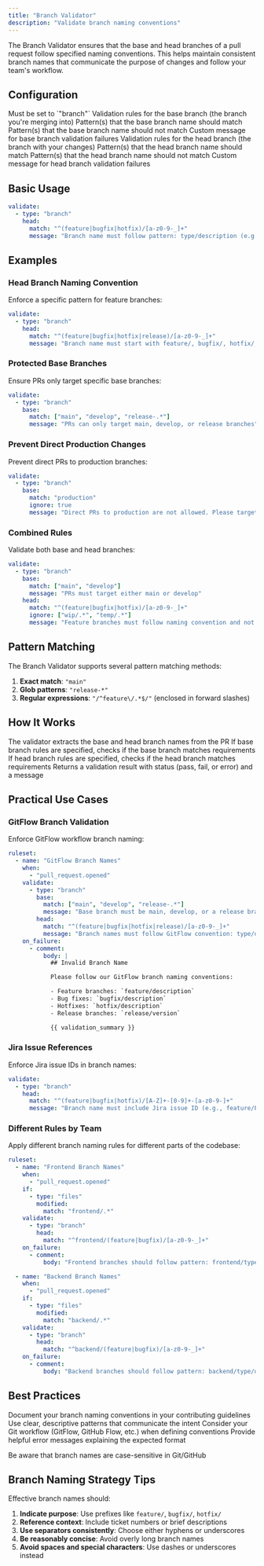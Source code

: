 ```yaml
---
title: "Branch Validator"
description: "Validate branch naming conventions"
---
```


The Branch Validator ensures that the base and head branches of a pull request follow specified naming conventions. This helps maintain consistent branch names that communicate the purpose of changes and follow your team's workflow.

## Configuration

<ParamField path="type" type="string" required>
  Must be set to `"branch"`
</ParamField>

<ParamField path="base" type="object">
  Validation rules for the base branch (the branch you're merging into)
</ParamField>

<ParamField path="base.match" type="string | string[]">
  Pattern(s) that the base branch name should match
</ParamField>

<ParamField path="base.ignore" type="string | string[]">
  Pattern(s) that the base branch name should not match
</ParamField>

<ParamField path="base.message" type="string">
  Custom message for base branch validation failures
</ParamField>

<ParamField path="head" type="object">
  Validation rules for the head branch (the branch with your changes)
</ParamField>

<ParamField path="head.match" type="string | string[]">
  Pattern(s) that the head branch name should match
</ParamField>

<ParamField path="head.ignore" type="string | string[]">
  Pattern(s) that the head branch name should not match
</ParamField>

<ParamField path="head.message" type="string">
  Custom message for head branch validation failures
</ParamField>

## Basic Usage

```yaml
validate:
  - type: "branch"
    head:
      match: "^(feature|bugfix|hotfix)/[a-z0-9-_]+"
      message: "Branch name must follow pattern: type/description (e.g., feature/add-login)"
```

## Examples

### Head Branch Naming Convention

Enforce a specific pattern for feature branches:

```yaml
validate:
  - type: "branch"
    head:
      match: "^(feature|bugfix|hotfix|release)/[a-z0-9-_]+"
      message: "Branch name must start with feature/, bugfix/, hotfix/, or release/"
```

### Protected Base Branches

Ensure PRs only target specific base branches:

```yaml
validate:
  - type: "branch"
    base:
      match: ["main", "develop", "release-.*"]
      message: "PRs can only target main, develop, or release branches"
```

### Prevent Direct Production Changes

Prevent direct PRs to production branches:

```yaml
validate:
  - type: "branch"
    base:
      match: "production"
      ignore: true
      message: "Direct PRs to production are not allowed. Please target staging first."
```

### Combined Rules

Validate both base and head branches:

```yaml
validate:
  - type: "branch"
    base:
      match: ["main", "develop"]
      message: "PRs must target either main or develop"
    head:
      match: "^(feature|bugfix|hotfix)/[a-z0-9-_]+"
      ignore: ["wip/.*", "temp/.*"]
      message: "Feature branches must follow naming convention and not be WIP or temporary"
```

## Pattern Matching

The Branch Validator supports several pattern matching methods:

1. **Exact match**: `"main"`
2. **Glob patterns**: `"release-*"`
3. **Regular expressions**: `"/^feature\/.*$/"` (enclosed in forward slashes)

## How It Works

<Steps>
  <Step title="Get Branch Names">
    The validator extracts the base and head branch names from the PR
  </Step>
  <Step title="Validate Base Branch">
    If base branch rules are specified, checks if the base branch matches requirements
  </Step>
  <Step title="Validate Head Branch">
    If head branch rules are specified, checks if the head branch matches requirements
  </Step>
  <Step title="Return Result">
    Returns a validation result with status (pass, fail, or error) and a message
  </Step>
</Steps>

## Practical Use Cases

### GitFlow Branch Validation

Enforce GitFlow workflow branch naming:

```yaml
ruleset:
  - name: "GitFlow Branch Names"
    when:
      - "pull_request.opened"
    validate:
      - type: "branch"
        base:
          match: ["main", "develop", "release-.*"]
          message: "Base branch must be main, develop, or a release branch"
        head:
          match: "^(feature|bugfix|hotfix|release)/[a-z0-9-_]+"
          message: "Branch names must follow GitFlow convention: type/description"
    on_failure:
      - comment:
          body: |
            ## Invalid Branch Name

            Please follow our GitFlow branch naming conventions:

            - Feature branches: `feature/description`
            - Bug fixes: `bugfix/description`
            - Hotfixes: `hotfix/description`
            - Release branches: `release/version`

            {{ validation_summary }}
```

### Jira Issue References

Enforce Jira issue IDs in branch names:

```yaml
validate:
  - type: "branch"
    head:
      match: "^(feature|bugfix|hotfix)/[A-Z]+-[0-9]+-[a-z0-9-]+"
      message: "Branch name must include Jira issue ID (e.g., feature/PROJ-123-description)"
```

### Different Rules by Team

Apply different branch naming rules for different parts of the codebase:

```yaml
ruleset:
  - name: "Frontend Branch Names"
    when:
      - "pull_request.opened"
    if:
      - type: "files"
        modified:
          match: "frontend/.*"
    validate:
      - type: "branch"
        head:
          match: "^frontend/(feature|bugfix)/[a-z0-9-_]+"
    on_failure:
      - comment:
          body: "Frontend branches should follow pattern: frontend/type/description"

  - name: "Backend Branch Names"
    when:
      - "pull_request.opened"
    if:
      - type: "files"
        modified:
          match: "backend/.*"
    validate:
      - type: "branch"
        head:
          match: "^backend/(feature|bugfix)/[a-z0-9-_]+"
    on_failure:
      - comment:
          body: "Backend branches should follow pattern: backend/type/description"
```

## Best Practices

<Check>Document your branch naming conventions in your contributing guidelines</Check>
<Check>Use clear, descriptive patterns that communicate the intent</Check>
<Check>Consider your Git workflow (GitFlow, GitHub Flow, etc.) when defining conventions</Check>
<Check>Provide helpful error messages explaining the expected format</Check>

<Warning>
  Be aware that branch names are case-sensitive in Git/GitHub
</Warning>

## Branch Naming Strategy Tips

Effective branch names should:

1. **Indicate purpose**: Use prefixes like `feature/`, `bugfix/`, `hotfix/`
2. **Reference context**: Include ticket numbers or brief descriptions
3. **Use separators consistently**: Choose either hyphens or underscores
4. **Be reasonably concise**: Avoid overly long branch names
5. **Avoid spaces and special characters**: Use dashes or underscores instead
